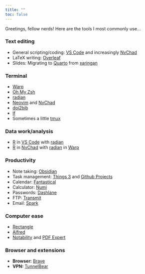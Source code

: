 ```yaml
---
title: ""
toc: false
---
```


Greetings, fellow nerds! Here are the tools I most commonly use...

### Text editing

- General scripting/coding: [VS Code](https://code.visualstudio.com/) and increasingly [NvChad](https://nvchad.com)
- LaTeX writing: [Overleaf](https://www.overleaf.com/)
- Slides: Migrating to [Quarto](https://quarto.org/) from [xaringan](https://slides.yihui.org/xaringan/#1)

### Terminal

- [Warp](https://www.warp.dev/)
- [Oh My Zsh](https://ohmyz.sh/)
- [radian](https://github.com/randy3k/radian)
- [Neovim](https://neovim.io/) and [NvChad](https://nvchad.com/)
- [doi2bib](https://doi2bib.readthedocs.io/en/latest/index.html)
- [lf](https://github.com/gokcehan/lf)
- Sometimes a little [tmux](https://github.com/tmux/tmux/)

### Data work/analysis

- [R](https://www.r-project.org/) in [VS Code](https://code.visualstudio.com/) with [radian](https://github.com/randy3k/radian)
- [R](https://www.r-project.org/) in [NvChad](https://nvchad.com) with [radian](https://github.com/randy3k/radian) in [Warp](https://www.warp.dev/)

### Productivity

- Note taking: [Obsidian](https://obsidian.md/)
- Task management: [Things 3](https://culturedcode.com/things/) and [Github Projects](https://docs.github.com/en/issues/planning-and-tracking-with-projects/learning-about-projects/about-projects)
- Calendar: [Fantastical](https://flexibits.com/fantastical)
- Calculator: [Numi](https://numi.app/)
- Passwords: [Dashlane](https://www.dashlane.com/)
- FTP: [Transmit](https://panic.com/transmit/)
- Email: [Spark](https://sparkmailapp.com/)

### Computer ease

- [Rectangle](https://rectangleapp.com/)
- [Alfred](https://www.alfredapp.com/)
- [Notability](notability.com) and [PDF Expert](https://pdfexpert.com/)

### Browser and extensions

- __Browser:__ [Brave](https://brave.com/)
- __VPN:__ [TunnelBear](https://www.tunnelbear.com/)

